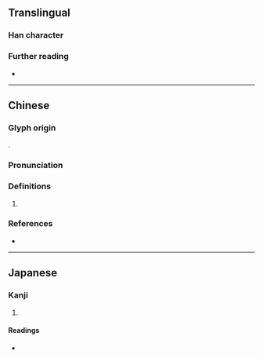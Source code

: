 {{character info}}
==Translingual==

===Han character===
{{Han char|rn=38|rad=女|as=09|sn=12|four=43416|canj=VJMM|ids=⿰女宣}}

===Further reading===
* {{Han ref|kx=0267.020|dkj=06507|hdz=21069.040|uh=5A97|ud=23191|bh=D8C5|bd=55493}}

----

==Chinese==
{{zh-forms}}

===Glyph origin===
{{Han compound|女|宣|c1=s|c2=p|ls=psc|t1=woman}}.

===Pronunciation===
{{zh-pron
|m=xuān
|c=hyun1
|mc=y
|oc=y
|cat=
}}

===Definitions===
{{head|zh|Han character}}

# {{rfdef|zh}}

===References===
* {{R:yue:Hanzi}}

----

==Japanese==

===Kanji===
{{ja-kanji|grade=|rs=女09}}

# {{rfdef|ja|sort=女09}}

====Readings====
* {{ja-readings|on=[[けん]] (ken), [[かん]] (kan), [[せん]] (sen)|kun=}}